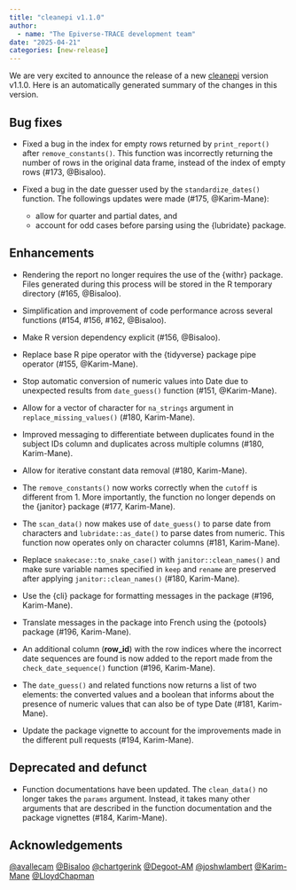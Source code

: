 ```yaml
---
title: "cleanepi v1.1.0"
author:
  - name: "The Epiverse-TRACE development team"
date: "2025-04-21"
categories: [new-release]
---
```


We are very excited to announce the release of a new [cleanepi](https://epiverse-trace.github.io/cleanepi) version v1.1.0.
Here is an automatically generated summary of the changes in this version.

## Bug fixes

* Fixed a bug in the index for empty rows returned by `print_report()` after
`remove_constants()`. This function was incorrectly returning the number of rows
in the original data frame, instead of the index of empty rows (#173, @Bisaloo).

* Fixed a bug in the date guesser used by the `standardize_dates()` function.
The followings updates were made (#175, @Karim-Mane):
  * allow for quarter and partial dates, and
  * account for odd cases before parsing using the {lubridate} package.

## Enhancements

* Rendering the report no longer requires the use of the {withr} package. Files
generated during this process will be stored in the R temporary directory
(#165, @Bisaloo).

* Simplification and improvement of code performance across several functions
(#154, #156, #162, @Bisaloo).

* Make R version dependency explicit (#156, @Bisaloo).

* Replace base R pipe operator with the {tidyverse} package pipe operator
(#155, @Karim-Mane).

* Stop automatic conversion of numeric values into Date due to unexpected
results from `date_guess()` function (#151, @Karim-Mane).

* Allow for a vector of character for `na_strings` argument in
`replace_missing_values()` (#180, Karim-Mane).

* Improved messaging to differentiate between duplicates found in the subject
IDs column and duplicates across multiple columns (#180, Karim-Mane).

* Allow for iterative constant data removal (#180, Karim-Mane).

* The `remove_constants()` now works correctly when the `cutoff` is different
from 1. More importantly, the function no longer depends on the {janitor}
package (#177, Karim-Mane).

* The `scan_data()` now makes use of `date_guess()` to parse date from
characters and `lubridate::as_date()` to parse dates from numeric. This function
now operates only on character columns (#181, Karim-Mane).

* Replace `snakecase::to_snake_case()` with `janitor::clean_names()` and make
sure variable names specified in `keep` and `rename` are preserved after
applying `janitor::clean_names()` (#180, Karim-Mane).

* Use the {cli} package for formatting messages in the package
(#196, Karim-Mane).

* Translate messages in the package into French using the {potools}
package (#196, Karim-Mane).

* An additional column (**row_id**) with the row indices where the incorrect
date sequences are found is now added to the report made from the
`check_date_sequence()` function (#196, Karim-Mane).

* The `date_guess()` and related functions now returns a list of two elements:
the converted values and a boolean that informs about the presence of numeric
values that can also be of type Date (#181, Karim-Mane).

* Update the package vignette to account for the improvements made in the
different pull requests (#194, Karim-Mane).

## Deprecated and defunct

* Function documentations have been updated. The `clean_data()` no longer takes
the `params` argument. Instead, it takes many other arguments that are described
in the function documentation and the package vignettes (#184, Karim-Mane).


## Acknowledgements

[&#x0040;avallecam](https://github.com/avallecam) [&#x0040;Bisaloo](https://github.com/Bisaloo) [&#x0040;chartgerink](https://github.com/chartgerink) [&#x0040;Degoot-AM](https://github.com/Degoot-AM) [&#x0040;joshwlambert](https://github.com/joshwlambert) [&#x0040;Karim-Mane](https://github.com/Karim-Mane) [&#x0040;LloydChapman](https://github.com/LloydChapman)
